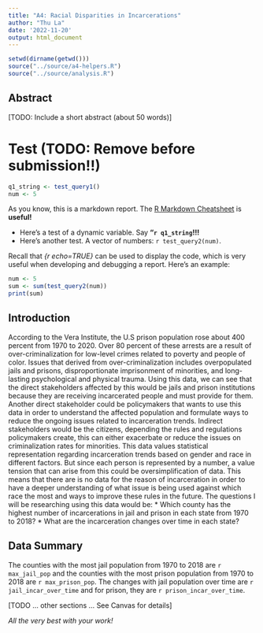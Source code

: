 ```yaml
---
title: "A4: Racial Disparities in Incarcerations"
author: "Thu La"
date: '2022-11-20'
output: html_document
---
```


```r
setwd(dirname(getwd()))
source("../source/a4-helpers.R")
source("../source/analysis.R")
```

## Abstract 
[TODO: Include a short abstract (about 50 words)]

# Test (TODO: Remove before submission!!)
```r
q1_string <- test_query1()
num <- 5
```
As you know, this is a markdown report. The [R Markdown Cheatsheet](https://www.rstudio.com/wp-content/uploads/2015/02/rmarkdown-cheatsheet.pdf) is **useful!**

* Here's a test of a dynamic variable. Say **"`r q1_string`!!!** 
* Here's another test. A vector
of numbers: `r test_query2(num)`.

Recall that _{r echo=TRUE}_ can be used to display the code, 
which is very useful when developing and debugging a report. Here's an example: 

```r
num <- 5
sum <- sum(test_query2(num))
print(sum)
```

## Introduction 
According to the Vera Institute, the U.S prison population rose about 400 percent from 1970 to 2020. Over 80 percent of these arrests are a result of over-criminalization for low-level crimes related to poverty and people of color. 
Issues that derived from over-criminalization includes overpopulated jails and prisons, disproportionate imprisonment of minorities, and long-lasting psychological and physical trauma. Using this data, we can see that the direct stakeholders affected by this would be jails and prison institutions because they are receiving incarcerated people and must provide for them. Another direct stakeholder could be policymakers that wants to use this data in order to understand the affected population and formulate ways to reduce the ongoing issues related to incarceration trends. Indirect stakeholders would be the citizens, depending the rules and regulations policymakers create, this can either exacerbate or reduce the issues on criminalization rates for minorities. 
This data values statistical representation regarding incarceration trends based on gender and race in different factors. But since each person is represented by a number, a value tension that can arise from this could be oversimplification of data. This means that there are is no data for the reason of incarceration in order to have a deeper understanding of what issue is being used against which race the most and ways to improve these rules in the future. 
The questions I will be researching using this data would be:
* Which county has the highest number of incarcerations in jail and prison in each state from 1970 to 2018?
* What are the incarceration changes over time in each state?

## Data Summary 
The counties with the most jail population from 1970 to 2018 are `r max_jail_pop` and the counties with the most prison population from 1970 to 2018 are `r max_prison_pop`. The changes with jail population over time are `r jail_incar_over_time` and for prison, they are `r prison_incar_over_time`. 

[TODO ... other sections ... See Canvas for details]

_All the very best with your work!_
